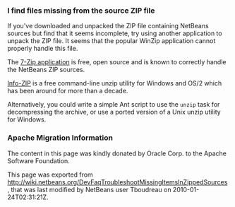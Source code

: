 <!--

    Licensed to the Apache Software Foundation (ASF) under one
    or more contributor license agreements.  See the NOTICE file
    distributed with this work for additional information
    regarding copyright ownership.  The ASF licenses this file
    to you under the Apache License, Version 2.0 (the
    "License"); you may not use this file except in compliance
    with the License.  You may obtain a copy of the License at

      http://www.apache.org/licenses/LICENSE-2.0

    Unless required by applicable law or agreed to in writing,
    software distributed under the License is distributed on an
    "AS IS" BASIS, WITHOUT WARRANTIES OR CONDITIONS OF ANY
    KIND, either express or implied.  See the License for the
    specific language governing permissions and limitations
    under the License.

-->

===I find files missing from the source ZIP file===

If you've downloaded and unpacked the ZIP file containing NetBeans sources but find that it seems incomplete, try using another application to unpack the ZIP file.  It seems that the popular WinZip application cannot properly handle this file.

The [http://www.7-zip.org/ 7-Zip application] is free, open source and is known to correctly handle the NetBeans ZIP sources.  

[http://www.info-zip.org/ Info-ZIP] is a free command-line unzip utility for Windows and OS/2 which has been around for more than a decade.

Alternatively, you could write a simple Ant script to use the <tt>unzip</tt> task for decompressing the archive, or use a ported version of a Unix unzip utility for Windows.

===Apache Migration Information===

The content in this page was kindly donated by Oracle Corp. to the
Apache Software Foundation.

This page was exported from http://wiki.netbeans.org/DevFaqTroubleshootMissingItemsInZippedSources , 
that was last modified by NetBeans user Tboudreau 
on 2010-01-24T02:31:21Z.

